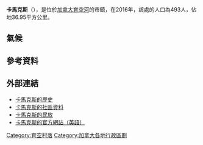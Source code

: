 {{Infobox settlement
|native_name = {{lang|en|Village of Carmacks}}{{en}}
|settlement_type = [[鎮|鎮]]（{{lang|en|Town}}）
|official_name          = 卡馬克斯
|other_name             =
|nickname               =
|motto                  =
|image_skyline          = Carmacks Yukon.jpg
|imagesize              =
|image_caption          = 從[[育空河|育空河]]俯瞰卡馬克斯
|image_flag             =
|flag_size              =
|image_seal             =
|seal_size              =
|image_shield           =
|shield_size            =
|image_blank_emblem     =
|blank_emblem_size      =
|image_map              = 
|mapsize                =
|map_caption            =
|image_dot_map          =
|pushpin_map            = Canada<!-- the name of a location map as per http://en.wikipedia.org/wiki/Template:Location_map -->
|pushpin_label_position = <!-- the position of the pushpin label: left, right, top, bottom, none -->
|coordinates_region     = CA-YT
|subdivision_type       = [[國家|國家]]
|subdivision_name       = {{CAN}}
|subdivision_type1      = [[城市|城市]]
|subdivision_name1      = {{flag|Yukon}}
|government_type        =
|leader_title           =
|leader_name            =
|leader_title1          =
|leader_name1           =
|established_title      =
|established_date       =
|established_title2     =
|established_date2      =
|established_title3     =
|established_date3      =
|area_magnitude         =
|area_footnotes         =
|area_total_km2         = 
|area_land_km2          =36.95
|area_water_km2         =
|population_as_of       = 2016
|population_footnotes   =
|population_note        =
|population_total       = 493<ref>{{Cite web |url=http://www12.statcan.gc.ca/census-recensement/2011/dp-pd/hlt-fst/pd-pl/Table-Tableau.cfm?LANG=Eng&T=302&SR=1&S=51&O=A&RPP=9999&CMA=0&PR=60 |title=存档副本 |accessdate=2017-02-27 |archive-date=2017-06-30 |archive-url=https://web.archive.org/web/20170630190826/http://www12.statcan.gc.ca/census-recensement/2011/dp-pd/hlt-fst/pd-pl/Table-Tableau.cfm?LANG=Eng&T=302&SR=1&S=51&O=A&RPP=9999&CMA=0&PR=60 |dead-url=no }}</ref>
|population_density_km2 = 13.3
|population_density_sq_mi =
|population_blank1_title = 人口增長<small>（2011－2016年）</small>
|population_blank1       = {{increase}}18.4% 
|latd=62|latm=05 |lats=20|latNS=N
|longd=136 |longm=17 |longs=20 |longEW=W
|timezone               = [[太平洋时区|太平洋时区]]
|utc_offset             = -8
|timezone_DST           = [[太平洋时区|太平洋时区]]
|utc_offset_DST         = -7
|elevation_footnotes    =
|elevation_m            =
|elevation_ft           = 
|coordinates_display    = inline,title
|postal_code_type       = 
|postal_code            = 
|area_code              =
|blank1_name            =
|blank1_info            =
|blank2_name            =
|blank2_info            =
|website                =
|footnotes              =
}}

'''卡馬克斯'''（{{lang-en|Carmacks}}），是位於[[加拿大|加拿大]][[育空河|育空河]]的市鎮，在2016年，該處的人口為493人，佔地36.95平方公里。

== 氣候 ==
{{Weather box
|location = 卡馬克斯（1961-1990年平均数据，1963年至今极端数据）
|metric first = Yes
|single line = Yes
|Jan record high C = 6.0
|Feb record high C = 12.8
|Mar record high C = 14.4
|Apr record high C = 23.3
|May record high C = 35.0
|Jun record high C = 35.0
|Jul record high C = 31.7
|Aug record high C = 32.0
|Sep record high C = 27.0
|Oct record high C = 18.3
|Nov record high C = 12.8
|Dec record high C = 8.0
|year record high C = 35.0
|Jan high C = -23.8
|Feb high C = -12.1
|Mar high C = n/a
|Apr high C = n/a
|May high C = 14.5
|Jun high C = 20.3
|Jul high C = 21.9
|Aug high C = 19.6
|Sep high C = 13.3
|Oct high C = 3.1
|Nov high C = -10.7
|Dec high C = -20.1
|year high C = n/a
|Jan mean C = −28.6
|Feb mean C = −18.2
|Mar mean C = n/a
|Apr mean C = n/a
|May mean C = 7.2
|Jun mean C = 12.9
|Jul mean C = 14.8
|Aug mean C = 12.5
|Sep mean C = 6.9
|Oct mean C = -1.6
|Nov mean C = -14.7
|Dec mean C = −24.7
|year mean C = n/a
|Jan low C = -33.6
|Feb low C = -25.3
|Mar low C = n/a
|Apr low C = n/a
|May low C = -0.2
|Jun low C = 5.3
|Jul low C = 7.6
|Aug low C = 5.3
|Sep low C = 0.4
|Oct low C = -6.3
|Nov low C = -19.0
|Dec low C = -29.6
|year low C = n/a
|Jan record low C = -57.8
|Feb record low C = -57.2
|Mar record low C = -50.0
|Apr record low C = -32.0
|May record low C = -12.2
|Jun record low C = -3.9
|Jul record low C = -1.1
|Aug record low C = -5.0
|Sep record low C = -16.5
|Oct record low C = -32.5
|Nov record low C = -46.7
|Dec record low C = -54.4
|year record low C = -57.8
|Jan precipitation mm = 17.9
|Feb precipitation mm = 12.3
|Mar precipitation mm = 7.0
|Apr precipitation mm = 6.8
|May precipitation mm = 20.1
|Jun precipitation mm = 34.5
|Jul precipitation mm = 55.1
|Aug precipitation mm = 39.4
|Sep precipitation mm = 30.6
|Oct precipitation mm = 19/2
|Nov precipitation mm = 18.3
|Dec precipitation mm = 15.3
|year precipitation mm = 276.7
|source 1 = 1961-1990 [[Environment_Canada|Environment Canada]] <ref name="climate2" >[[Environment_Canada|Environment Canada]]—[http://climate.weatheroffice.gc.ca/climate_normals/results_1961_1990_e.html?stnID=1509&prov=YT&lang=e&province=YT&provBut=Search&month1=0&month2=12 Canadian Climate Normals 1961–1990] {{Wayback|url=http://climate.weatheroffice.gc.ca/climate_normals/results_1961_1990_e.html?stnID=1509&prov=YT&lang=e&province=YT&provBut=Search&month1=0&month2=12 |date=20120606151327 }}. Retrieved 22 June 2011.</ref>
|date=June 2011
}}

== 參考資料 ==
{{reflist|30em}}

== 外部連結 ==
* [https://web.archive.org/web/20050509075135/http://www.yukonalaska.com/communities/carmackshist.html 卡馬克斯的歷史]
* [https://web.archive.org/web/20050324010553/http://yukoncommunities.yk.ca/communities/carmacks 卡馬克斯的社區資料]
* [http://www.lscfn.ca 卡馬克斯的民放]{{Wayback|url=http://www.lscfn.ca/ |date=20200516000422 }}
* [http://www.carmacks.ca 卡馬克斯的官方網詀（英語）]{{Wayback|url=http://www.carmacks.ca/ |date=20200319123337 }}

{{育空行政区划}}
{{加拿大小作品}}
[[Category:育空村落|Category:育空村落]]
[[Category:加拿大各地行政區劃|Category:加拿大各地行政區劃]]